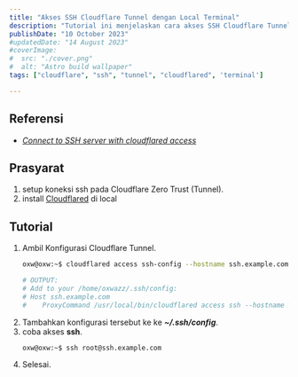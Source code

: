 ```yaml
---
title: "Akses SSH Cloudflare Tunnel dengan Local Terminal"
description: "Tutorial ini menjelaskan cara akses SSH Cloudflare Tunnel dengan Local Terminal."
publishDate: "10 October 2023"
#updatedDate: "14 August 2023"
#coverImage:
#  src: "./cover.png"
#  alt: "Astro build wallpaper"
tags: ["cloudflare", "ssh", "tunnel", "cloudflared", 'terminal']

---
```



## Referensi
* [_Connect to SSH server with cloudflared access_](https://developers.cloudflare.com/cloudflare-one/connections/connect-networks/use-cases/ssh/#connect-to-ssh-server-with-cloudflared-access)


## Prasyarat
1. setup koneksi ssh pada Cloudflare Zero Trust (Tunnel).
2. install [Cloudflared](https://developers.cloudflare.com/cloudflare-one/connections/connect-networks/downloads/#linux) di local


[//]: # (AsyncDisposableStack)

[//]: # ()
[//]: # (AsyncDisposableStack)

[//]: # ()
[//]: # (AsyncDisposableStack)

[//]: # ()
[//]: # (AsyncDisposableStack)

[//]: # ()
[//]: # (AsyncDisposableStack)

[//]: # ()
[//]: # (AsyncDisposableStack)

[//]: # ()
[//]: # (AsyncDisposableStack)

[//]: # ()
[//]: # (AsyncDisposableStack)

[//]: # ()
[//]: # (AsyncDisposableStack)

[//]: # ()
[//]: # (AsyncDisposableStack)

[//]: # ()
[//]: # (AsyncDisposableStack)

[//]: # ()
[//]: # (AsyncDisposableStack)

[//]: # ()
[//]: # (AsyncDisposableStack)

[//]: # ()
[//]: # (AsyncDisposableStack)

[//]: # ()
[//]: # (AsyncDisposableStack)

[//]: # ()
[//]: # (AsyncDisposableStack)

[//]: # ({/* ``` ts)

[//]: # (&#40;1 + 2 + 3 + 4&#41;.toFixed&#40;2&#41;)

[//]: # ()
[//]: # ()
[//]: # ()
[//]: # (``` */})

[//]: # ()
[//]: # (```ts twoslash)

[//]: # (&#40;1 + 2 + 3 + 4&#41;.toFixed&#40;2&#41;)

[//]: # ()
[//]: # ()
[//]: # ()
[//]: # (```)

[//]: # ()
[//]: # (```ts title="examples/index.ts")

[//]: # (for &#40;let x in [0]&#41; console.log&#40;x&#41;)

[//]: # (```)

[//]: # ()
[//]: # (sd)

[//]: # ()
[//]: # (```ts twoslash)

[//]: # (const hi = 'Hello')

[//]: # (const msg = `${hi}, world`)

[//]: # (//    ^?)

[//]: # ()
[//]: # ()
[//]: # (```)

[//]: # ()
[//]: # (sd)

[//]: # ()
[//]: # (```ts twoslash)

[//]: # (// @errors: 2339)

[//]: # (const welcome = "Tudo bem gente?")

[//]: # (const words = welcome.contains&#40;" "&#41;)

[//]: # (```)

[//]: # ()
[//]: # (```ts twoslash)

[//]: # (// @errors: 2540)

[//]: # (console.log&#40;&#40;1 + 2 + 3 + 4&#41;.toFixed&#40;2&#41;&#41;)

[//]: # (//                            ^|)

[//]: # ()
[//]: # (interface Todo {)

[//]: # (  title: string)

[//]: # (})

[//]: # ()
[//]: # (const todo: Readonly<Todo> = {)

[//]: # (  title: 'Delete inactive users',)

[//]: # (//  ^?)

[//]: # (})

[//]: # ()
[//]: # (todo.title = 'Hello')

[//]: # (```)

## Tutorial
1. Ambil Konfigurasi Cloudflare Tunnel.
   ```bash
   oxw@oxw:~$ cloudflared access ssh-config --hostname ssh.example.com

   # OUTPUT:
   # Add to your /home/oxwazz/.ssh/config:
   # Host ssh.example.com
   #    ProxyCommand /usr/local/bin/cloudflared access ssh --hostname %h
   ```
2. Tambahkan konfigurasi tersebut ke ke **_~/.ssh/config_**.
3. coba akses **ssh**.
   ```bash
   oxw@oxw:~$ ssh root@ssh.example.com
   ```
4. Selesai.
